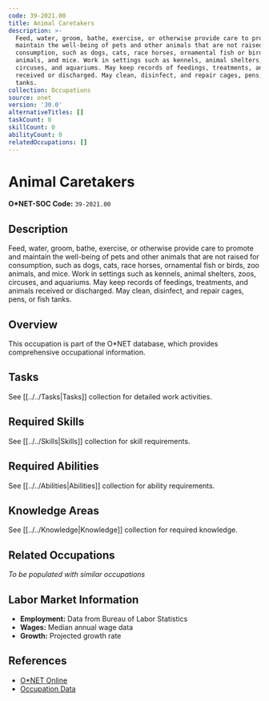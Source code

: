 ```yaml
---
code: 39-2021.00
title: Animal Caretakers
description: >-
  Feed, water, groom, bathe, exercise, or otherwise provide care to promote and
  maintain the well-being of pets and other animals that are not raised for
  consumption, such as dogs, cats, race horses, ornamental fish or birds, zoo
  animals, and mice. Work in settings such as kennels, animal shelters, zoos,
  circuses, and aquariums. May keep records of feedings, treatments, and animals
  received or discharged. May clean, disinfect, and repair cages, pens, or fish
  tanks.
collection: Occupations
source: onet
version: '30.0'
alternativeTitles: []
taskCount: 0
skillCount: 0
abilityCount: 0
relatedOccupations: []
---
```

# Animal Caretakers

**O*NET-SOC Code:** `39-2021.00`

## Description

Feed, water, groom, bathe, exercise, or otherwise provide care to promote and maintain the well-being of pets and other animals that are not raised for consumption, such as dogs, cats, race horses, ornamental fish or birds, zoo animals, and mice. Work in settings such as kennels, animal shelters, zoos, circuses, and aquariums. May keep records of feedings, treatments, and animals received or discharged. May clean, disinfect, and repair cages, pens, or fish tanks.

## Overview

This occupation is part of the O*NET database, which provides comprehensive occupational information.

## Tasks

See [[../../Tasks|Tasks]] collection for detailed work activities.

## Required Skills

See [[../../Skills|Skills]] collection for skill requirements.

## Required Abilities

See [[../../Abilities|Abilities]] collection for ability requirements.

## Knowledge Areas

See [[../../Knowledge|Knowledge]] collection for required knowledge.

## Related Occupations

*To be populated with similar occupations*

## Labor Market Information

- **Employment:** Data from Bureau of Labor Statistics
- **Wages:** Median annual wage data
- **Growth:** Projected growth rate

## References

- [O*NET Online](https://www.onetonline.org/link/summary/39-2021.00)
- [Occupation Data](https://www.onetcenter.org/)
